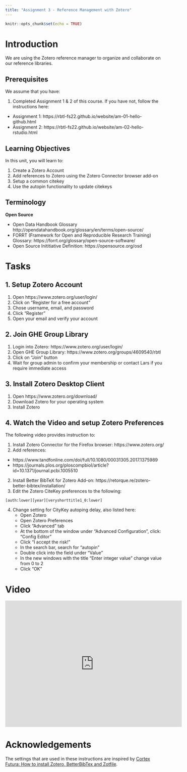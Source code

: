 ```yaml
---
title: "Assignment 3 - Reference Management with Zotero"
---
```


<script defer data-domain="rbtl-fs22.github.io/website" src="https://plausible.io/js/plausible.js"></script>

```r
knitr::opts_chunk$set(echo = TRUE)
```

# Introduction

We are using the Zotero reference manager to organize and collaborate on our reference libraries.

## Prerequisites

We assume that you have:

1. Completed Assignment 1 & 2 of this course. If you have not, follow the instructions here: 

  - Assignment 1: https://rbtl-fs22.github.io/website/am-01-hello-github.html
  - Assignment 2: https://rbtl-fs22.github.io/website/am-02-hello-rstudio.html

## Learning Objectives

In this unit, you will learn to:

1. Create a Zotero Account
2. Add references to Zotero using the Zotero Connector browser add-on
3. Setup a common citekey
4. Use the autopin functionality to update citekeys

## Terminology

**Open Source**

- Open Data Handbook Glossary http://opendatahandbook.org/glossary/en/terms/open-source/
- FORRT (Framework for Open and Reproducible Research Training) Glossary: https://forrt.org/glossary/open-source-software/
- Open Source Inititiative Definition: https://opensource.org/osd

# Tasks 

## 1. Setup Zotero Account

1. Open https://www.zotero.org/user/login/
2. Click on "Register for a free account"
3. Chose username, email, and password
4. Click "Register"
5. Open your email and verify your account

## 2. Join GHE Group Library

1. Login into Zotero: https://www.zotero.org/user/login/
2. Open GHE Group Library: https://www.zotero.org/groups/4609540/rbtl
3. Click on "Join" button
4. Wait for group admin to confirm your membership or contact Lars if you require immediate access

## 3. Install Zotero Desktop Client

1. Open https://www.zotero.org/download/
2. Download Zotero for your operating system
3. Install Zotero

## 4. Watch the Video and setup Zotero Preferences

The following video provides instruction to:

1. Install Zotero Connector for the Firefox browser: https://www.zotero.org/
2. Add references:
  - https://www.tandfonline.com/doi/full/10.1080/00031305.2017.1375989
  - https://journals.plos.org/ploscompbiol/article?id=10.1371/journal.pcbi.1005510
2. Install Better BibTeX for Zotero Add-on: https://retorque.re/zotero-better-bibtex/installation/
3. Edit the Zotero CiteKey preferences to the following:

`[auth:lower][year][veryshorttitle1_0:lower]`

4. Change setting for CityKey autoping delay, also listed here:
    - Open Zotero
    - Open Zotero Preferences
    - Click "Advanced" tab
    - At the bottom of the window under "Advanced Configuration", click: "Config Editor"
    - Click "I accept the risk!"
    - In the search bar, search for "autopin"
    - Double click into the field under "Value"
    - In the new windows with the title "Enter integer value" change value from 0 to 2
    - Click "OK"

# Video

<iframe width="560" height="400" src="https://www.youtube.com/embed/yWlSeqhZCNM" title="YouTube video player" frameborder="0" allow="accelerometer; autoplay; clipboard-write; encrypted-media; gyroscope; picture-in-picture" allowfullscreen></iframe>

# Acknowledgements

The settings that are used in these instructions are inspired by [Cortex Futura: How to install Zotero, BetterBibTex and Zotfile](https://www.youtube.com/watch?v=Nm5BsfMfO9M). 